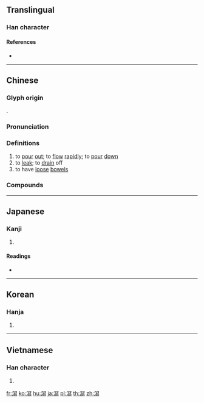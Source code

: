 {{character info/new}}
{{also|泻}}
==Translingual==

===Han character===
{{Han char|rn=85|rad=水|as=15|sn=18|four=33127|canj=EJHF|ids=⿰氵寫}}

====References====
* {{Han ref|kx=0658.390|dkj=18596|dj=1068.330|hdz=31780.140|uh=7009|ud=28681|bh=C26D|bd=49773}}

----

==Chinese==
{{zh-forms|s=泻}}

===Glyph origin===
{{Han etym}}
{{Han compound|水|alt1=氵|寫|ls=psc|c1=s|c2=p}}.

===Pronunciation===
{{zh-pron
|m=xiè
|c=se3,se2
|h=pfs=sia
|md=
|mn=sià
|w=2xia
|mc=y
|oc=y
|cat=v
}}

===Definitions===
{{zh-hanzi}}

# to [[pour]] [[out]]; to [[flow]] [[rapidly]]; to [[pour]] [[down]]
# to [[leak]]; to [[drain]] off
# to have [[loose]] [[bowel]]s

===Compounds===
{{zh-der|一瀉千里|上吐下瀉|下瀉|倒瀉|傾瀉|吐瀉|大雨如瀉|奔瀉|崩瀉|懸河瀉水|水瀉|沖瀉|泄瀉|流瀉|淘瀉|澤瀉|瀉土|瀉底|瀉肚|瀉藥|瀉鹽|狂瀉|直瀉而下|腹瀉|銀河倒瀉}}

----

==Japanese==

===Kanji===
{{ja-kanji|grade=|rs=水15}}

# {{defn|lang=ja|sort=水15}}

====Readings====
* {{ja-readings|on=[[しゃ]] (sha)|kun=[[そそぐ]] (sosogu), [[はく]] (haku)|nanori=[[だか]] (daka)}}

----

==Korean==

===Hanja===
{{ko-hanja|hangeul=사|eumhun=|rv=sa|mr=sa|y=sa}}

# {{defn|lang=ko|sort=水15}}

----

==Vietnamese==

===Han character===
{{vi-readings|rs=水15| hanviet = [[tả]], [[dã]], [[tã]]}}

# {{defn|lang=vi|sort=水15}}

[[fr:瀉]]
[[ko:瀉]]
[[hu:瀉]]
[[ja:瀉]]
[[pl:瀉]]
[[th:瀉]]
[[zh:瀉]]